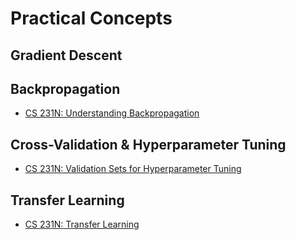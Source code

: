 # Practical Concepts {#practical_concepts} 

## Gradient Descent

## Backpropagation

- [CS 231N: Understanding Backpropagation](http://cs231n.github.io/optimization-2/)

## Cross-Validation & Hyperparameter Tuning

- [CS 231N: Validation Sets for Hyperparameter Tuning](http://cs231n.github.io/classification/#val)

## Transfer Learning

- [CS 231N: Transfer Learning](http://cs231n.github.io/transfer-learning/)